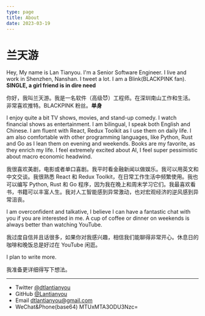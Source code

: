 ```yaml
---
type: page
title: About
date: 2023-03-19
---
```


# 兰天游

Hey, My name is Lan Tianyou. I'm a Senior Software Engineer. I live and work in Shenzhen, Nanshan. I tweet a lot. I am a Blink(BLACKPINK fan). **SINGLE, a girl friend is in dire need**

你好，我叫兰天游。我是一名软件（高级😈）工程师。在深圳南山工作和生活。非常喜欢推特。BLACKPINK 粉丝。**单身**

I enjoy quite a bit TV shows, movies, and stand-up comedy. I watch financial shows as entertainment. I am bilingual, I speak both English and Chinese. I am fluent with React, Redux Toolkit as I use them on daily life. I am also comfortable with other programming languages, like Python, Rust and Go as I lean them on evening and weekends. Books are my favorite, as they enrich my life. I feel extremely excited about AI, I feel super pessimistic about macro economic headwind.

我很喜欢美剧，电影或者单口喜剧。我平时看金融新闻以做娱乐。我可以用英文和中文交谈。我很熟悉 React 和 Redux Toolkit，在日常工作生活中频繁使用。我也可以编写 Python, Rust 和 Go 程序，因为我在晚上和周末学习它们。我最喜欢看书，书籍可以丰富人生。我对人工智能感到异常激动，也对宏观经济的逆风感到异常沮丧。

I am overconfident and talkative, I believe I can have a fantastic chat with you if you are interested in me. A cup of coffee or dinner on weekends is always better than watching YouTube.

我过度自信并且话很多，如果你对我感兴趣，相信我们能聊得非常开心。休息日的咖啡和晚饭总是好过在 YouTube 闲逛。

I plan to write more.

我准备更详细得写下想法。

---

- Twitter [@dtlantianyou](https://twitter.com/dtlantianyou)
- GitHub [@Lantianyou](https://github.com/Lantianyou)
- Email dtlantianyou@gmail.com
- WeChat&Phone(base64) MTUxMTA3ODU3Nzc=
